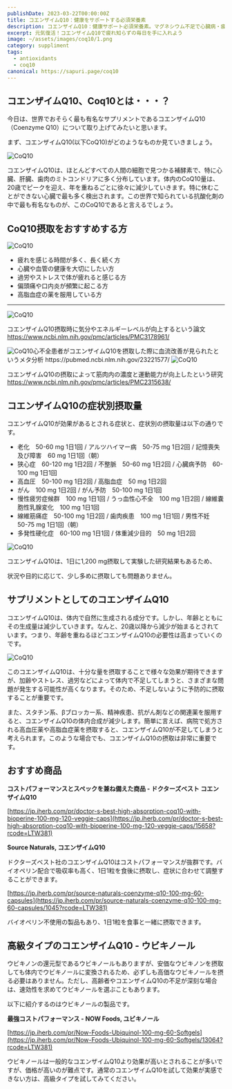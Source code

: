 ```yaml
---
publishDate: 2023-03-22T00:00:00Z
title: コエンザイムQ10：健康をサポートする必須栄養素
description: コエンザイムQ10：健康サポート必須栄養素。マグネシウム不足で心臓病・疲労増。効果的な摂取で骨・筋肉に良い影響。サプリ補充推奨。
excerpt: 元気復活！コエンザイムQ10で疲れ知らずの毎日を手に入れよう
image: ~/assets/images/coq10/1.png
category: suppliment
tags:
  - antioxidants
  - coq10
canonical: https://sapuri.page/coq10
---
```




## コエンザイムQ10、Coq10とは・・・？

今日は、世界でおそらく最も有名なサプリメントであるコエンザイムQ10（Coenzyme Q10）について取り上げてみたいと思います。

まず、コエンザイムQ10(以下CoQ10)がどのようなものか見ていきましょう。

<Image src={second} alt="CoQ10" format="jpeg" />

コエンザイムQ10は、ほとんどすべての人間の細胞で見つかる補酵素で、特に心臓、肝臓、歯肉のミトコンドリアに多く分布しています。体内のCoQ10量は、20歳でピークを迎え、年を重ねるごとに徐々に減少していきます。特に休むことができない心臓で最も多く検出されます。この世界で知られている抗酸化剤の中で最も有名なものが、このCoQ10であると言えるでしょう。


## CoQ10摂取をおすすめする方

<Image src={third} alt="CoQ10" format="jpeg" />


- 疲れを感じる時間が多く、長く続く方
- 心臓や血管の健康を大切にしたい方
- 過労やストレスで体が疲れると感じる方
- 偏頭痛や口内炎が頻繁に起こる方
- 高脂血症の薬を服用している方

---

<Image src={number4} alt="CoQ10" format="jpeg" />

コエンザイムQ10摂取時に気分やエネルギーレベルが向上するという論文
https://www.ncbi.nlm.nih.gov/pmc/articles/PMC3178961/


<Image src={number5} alt="CoQ10" format="jpeg" />
​
心不全患者がコエンザイムQ10を摂取した際に血流改善が見られたというメタ分析
https://pubmed.ncbi.nlm.nih.gov/23221577/

<Image src={number6} alt="CoQ10" format="jpeg" />

コエンザイムQ10の摂取によって筋肉内の濃度と運動能力が向上したという研究
https://www.ncbi.nlm.nih.gov/pmc/articles/PMC2315638/


## コエンザイムQ10の症状別摂取量

コエンザイムQ10が効果があるとされる症状と、症状別の摂取量は以下の通りです。

- 老化　50-60 mg 1日1回 / アルツハイマー病　50-75 mg 1日2回 / 記憶喪失及び障害　60 mg 1日1回（朝）
- 狭心症　60-120 mg 1日2回 / 不整脈　50-60 mg 1日2回 / 心臓病予防　60-100 mg 1日1回
- 高血圧　50-100 mg 1日2回 / 高脂血症　50 mg 1日2回
- がん　100 mg 1日2回 / がん予防　50-100 mg 1日1回
- 慢性疲労症候群　100 mg 1日1回 / うっ血性心不全　100 mg 1日2回 / 線維嚢胞性乳腺変化　100 mg 1日1回
- 線維筋痛症　50-100 mg 1日2回 / 歯肉疾患　100 mg 1日1回 / 男性不妊　50-75 mg 1日1回（朝）
- 多発性硬化症　60-100 mg 1日1回 / 体重減少目的　50 mg 1日2回

<Image src={number7} alt="CoQ10" format="jpeg" />

コエンザイムQ10は、1日に1,200 mg摂取して実験した研究結果もあるため、

状況や目的に応じて、少し多めに摂取しても問題ありません。


## サプリメントとしてのコエンザイムQ10

コエンザイムQ10は、体内で自然に生成される成分です。しかし、年齢とともにその生成量は減少していきます。なんと、20歳以降から減少が始まるとされています。つまり、年齢を重ねるほどコエンザイムQ10の必要性は高まっていくのです。

<Image src={number8} alt="CoQ10" format="jpeg" />

このコエンザイムQ10は、十分な量を摂取することで様々な効果が期待できますが、加齢やストレス、過労などによって体内で不足してしまうと、さまざまな問題が発生する可能性が高くなります。そのため、不足しないように予防的に摂取することが重要です。

また、スタチン系、βブロッカー系、精神疾患、抗がん剤などの関連薬を服用すると、コエンザイムQ10の体内合成が減少します。簡単に言えば、病院で処方される高血圧薬や高脂血症薬を摂取すると、コエンザイムQ10が不足してしまうと考えられます。このような場合でも、コエンザイムQ10の摂取は非常に重要です。


## おすすめ商品

**コストパフォーマンスとスペックを兼ね備えた商品 - ドクターズベスト コエンザイムQ10**

[https://jp.iherb.com/pr/doctor-s-best-high-absorption-coq10-with-bioperine-100-mg-120-veggie-caps](https://jp.iherb.com/pr/doctor-s-best-high-absorption-coq10-with-bioperine-100-mg-120-veggie-caps/15658?rcode=LTW381)

**Source Naturals, コエンザイムQ10**

ドクターズベスト社のコエンザイムQ10はコストパフォーマンスが抜群です。バイオペリン配合で吸収率も高く、1日1粒を食後に摂取し、症状に合わせて調整することができます。

[https://jp.iherb.com/pr/source-naturals-coenzyme-q10-100-mg-60-capsules](https://jp.iherb.com/pr/source-naturals-coenzyme-q10-100-mg-60-capsules/1045?rcode=LTW381)

バイオペリン不使用の製品もあり、1日1粒を食事と一緒に摂取できます。

## 高級タイプのコエンザイムQ10 - ウビキノール

ウビキノンの還元型であるウビキノールもありますが、安価なウビキノンを摂取しても体内でウビキノールに変換されるため、必ずしも高価なウビキノールを摂る必要はありません。ただし、高齢者やコエンザイムQ10の不足が深刻な場合は、速効性を求めてウビキノールを選ぶこともあります。

以下に紹介するのはウビキノールの製品です。

**最強コストパフォーマンス - NOW Foods, ユビキノール**

[https://jp.iherb.com/pr/Now-Foods-Ubiquinol-100-mg-60-Softgels](https://jp.iherb.com/pr/Now-Foods-Ubiquinol-100-mg-60-Softgels/13064?rcode=LTW381)


ウビキノールは一般的なコエンザイムQ10より効果が高いとされることが多いですが、価格が高いのが難点です。通常のコエンザイムQ10を試して効果が実感できない方は、高級タイプを試してみてください。